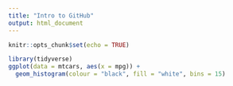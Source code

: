 ```yaml
---
title: "Intro to GitHub"
output: html_document
---
```


```r
knitr::opts_chunk$set(echo = TRUE)
```

```r
library(tidyverse)
ggplot(data = mtcars, aes(x = mpg)) +
  geom_histogram(colour = "black", fill = "white", bins = 15)
```